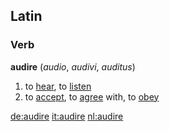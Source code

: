 ==Latin==
===Verb===
'''audire'''  (''audio'', ''audivi'', ''auditus'')
# to [[hear]], to [[listen]]
# to [[accept]], to [[agree]] with, to [[obey]]

[[de:audire]]
[[it:audire]]
[[nl:audire]]